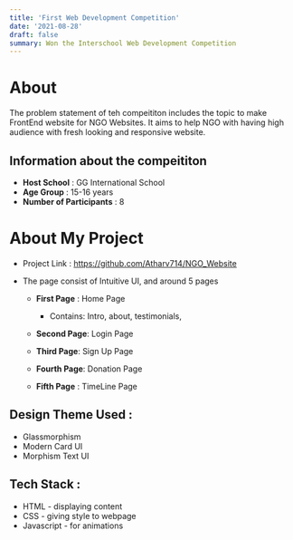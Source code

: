 ```yaml
---
title: 'First Web Development Competition'
date: '2021-08-28'
draft: false
summary: Won the Interschool Web Development Competition
---
```


# About

The problem statement of teh compeititon includes the topic to make FrontEnd website for NGO Websites. It aims to help NGO with having high audience with fresh looking and responsive website. 

## Information about the compeititon

* **Host School** : GG International School
* **Age Group** : 15-16 years
* **Number of Participants** : 8

# About My Project

* Project Link : https://github.com/Atharv714/NGO_Website
- The page consist of Intuitive UI, and around 5 pages
    - **First Page** : Home Page
        - Contains: Intro, about, testimonials, 
    
    - **Second Page**: Login Page
    - **Third Page**: Sign Up Page
    - **Fourth Page**: Donation Page
    - **Fifth Page** : TimeLine Page

## Design Theme Used : 
- Glassmorphism
- Modern Card UI
- Morphism Text UI

## Tech Stack :

- HTML - displaying content
- CSS - giving style to webpage
- Javascript - for animations 